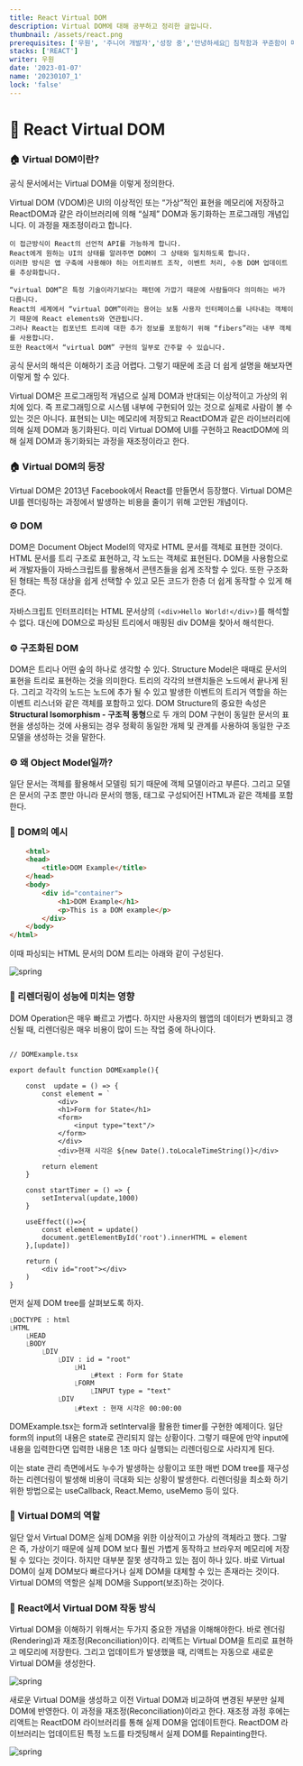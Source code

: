 ```yaml
---
title: React Virtual DOM
description: Virtual DOM에 대해 공부하고 정리한 글입니다.
thumbnail: /assets/react.png
prerequisites: ['우원', '주니어 개발자','성장 중','안녕하세요👏 침착함과 꾸준함이 매력인 주니어 개발자 우원입니다.']
stacks: ['REACT']
writer: 우원
date: '2023-01-07'
name: '20230107_1'
lock: 'false'
---
```


# 🧐 React Virtual DOM

### 🏠 Virtual DOM이란?

공식 문서에서는 Virtual DOM을 이렇게 정의한다.

<div className="bg-gray-50 my-4 px-4 py-2 border-l-4 border-green-400 hover:bg-gray-100 hover:border-indigo-400 transition duration-300 ease-in-out">
    Virtual DOM (VDOM)은 UI의 이상적인 또는 “가상”적인 표현을 메모리에 저장하고 ReactDOM과 같은 라이브러리에 의해 “실제” DOM과 동기화하는 프로그래밍 개념입니다.
    이 과정을 재조정이라고 합니다.

    이 접근방식이 React의 선언적 API를 가능하게 합니다. 
    React에게 원하는 UI의 상태를 알려주면 DOM이 그 상태와 일치하도록 합니다.
    이러한 방식은 앱 구축에 사용해야 하는 어트리뷰트 조작, 이벤트 처리, 수동 DOM 업데이트를 추상화합니다.

    “virtual DOM”은 특정 기술이라기보다는 패턴에 가깝기 때문에 사람들마다 의미하는 바가 다릅니다.
    React의 세계에서 “virtual DOM”이라는 용어는 보통 사용자 인터페이스를 나타내는 객체이기 때문에 React elements와 연관됩니다. 
    그러나 React는 컴포넌트 트리에 대한 추가 정보를 포함하기 위해 “fibers”라는 내부 객체를 사용합니다. 
    또한 React에서 “virtual DOM” 구현의 일부로 간주할 수 있습니다.
</div>

공식 문서의 해석은 이해하기 조금 어렵다. 
그렇기 때문에 조금 더 쉽게 설명을 해보자면 이렇게 할 수 있다.

<div className="bg-gray-50 my-4 px-4 py-2 border-l-4 border-green-400 hover:bg-gray-100 hover:border-indigo-400 transition duration-300 ease-in-out">
Virtual DOM은 프로그래밍적 개념으로 실제 DOM과 반대되는 이상적이고 가상의 위치에 있다.
즉 프로그래밍으로 시스템 내부에 구현되어 있는 것으로 실제로 사람이 볼 수 있는 것은 아니다.
표현되는 UI는 메모리에 저장되고 ReactDOM과 같은 라이브러리에 의해 실제 DOM과 동기화된다.
미리 Virtual DOM에 UI를 구현하고 ReactDOM에 의해 실제 DOM과 동기화되는 과정을 재조정이라고 한다.
</div>

### 🏠 Virtual DOM의 등장

Virtual DOM은 2013년 Facebook에서 React를 만들면서 등장했다.
Virtual DOM은 UI를 렌더링하는 과정에서 발생하는 비용을 줄이기 위해 고안된 개념이다.

### ⚙️ DOM

DOM은 Document Object Model의 약자로 HTML 문서를 객체로 표현한 것이다.
HTML 문서를 트리 구조로 표현하고, 각 노드는 객체로 표현된다.
DOM을 사용함으로써 개발자들이 자바스크립트를 활용해서 콘텐츠들을 쉽게 조작할 수 있다.
또한 구조화된 형태는 특정 대상을 쉽게 선택할 수 있고 모든 코드가 한층 더 쉽게 동작할 수 있게 해준다.

자바스크립트 인터프리터는 HTML 문서상의 `(<div>Hello World!</div>)`를 해석할 수 없다.
대신에 DOM으로 파싱된 트리에서 매핑된 div DOM을 찾아서 해석한다.


### ⚙️ 구조화된 DOM

DOM은 트리나 어떤 숲의 하나로 생각할 수 있다.
Structure Model은 때때로 문서의 표현을 트리로 표현하는 것을 의미한다.
트리의 각각의 브랜치들은 노드에서 끝나게 된다. 그리고 각각의 노드는
노드에 추가 될 수 있고 발생한 이벤트의 트리거 역할을 하는 이벤트 리스너와 같은 객체를 포함하고 있다.
DOM Structure의 중요한 속성은 **Structural Isomorphism - 구조적 동형**으로
두 개의 DOM 구현이 동일한 문서의 표현을 생성하는 것에 사용되는 경우 
정확히 동일한 개체 및 관계를 사용하여 동일한 구조 모델을 생성하는 것을 말한다.

### ⚙️ 왜 Object Model일까?

일단 문서는 객체를 활용해서 모델링 되기 때문에 객체 모델이라고 부른다.
그리고 모델은 문서의 구조 뿐만 아니라 문서의 행동,
태그로 구성되어진 HTML과 같은 객체를 포함한다.

### 🗼 DOM의 예시
    
```html
    <html>
    <head>
        <title>DOM Example</title>
    </head>
    <body>
        <div id="container">
            <h1>DOM Example</h1>
            <p>This is a DOM example</p>
        </div>
    </body>
</html>
```

이때 파싱되는 HTML 문서의 DOM 트리는 아래와 같이 구성된다.

<div className="flex justify-center items-center py-5">
  <img src="https://imagedelivery.net/6qzLODAqs2g1LZbVYqtuQw/053d054b-4700-46f3-a522-26097f83ed00/public" alt="spring"/>
</div>

### 🗼 리렌더링이 성능에 미치는 영향

DOM Operation은 매우 빠르고 가볍다.
하지만 사용자의 웹앱의 데이터가 변화되고 갱신될 때,
리렌더링은 매우 비용이 많이 드는 작업 중에 하나이다.

```tsx

// DOMExample.tsx

export default function DOMExample(){

    const  update = () => {
        const element = `
            <div>
            <h1>Form for State</h1>
            <form>
                <input type="text"/>
            </form>
            </div>
            <div>현재 시각은 ${new Date().toLocaleTimeString()}</div>
            `
        return element
    }

    const startTimer = () => {
        setInterval(update,1000)
    }

    useEffect(()=>{
        const element = update()
        document.getElementById('root').innerHTML = element
    },[update])

    return (
        <div id="root"></div>
    )
}

```
먼저 실제 DOM tree를 살펴보도록 하자.

```text
⎿DOCTYPE : html
⎿HTML
    ⎿HEAD
    ⎿BODY
        ⎿DIV
            ⎿DIV : id = "root"
                ⎿H1
                    ⎿#text : Form for State
                ⎿FORM
                    ⎿INPUT type = "text"
            ⎿DIV
                ⎿#text : 현재 시각은 00:00:00

```

DOMExample.tsx는 form과 setInterval을 활용한 timer를 구현한 예제이다.
일단 form의 input의 내용은 state로 관리되지 않는 상황이다.
그렇기 때문에 만약 input에 내용을 입력한다면 입력한 내용은 1초 마다 실행되는 리렌더링으로 사라지게 된다.

이는 state 관리 측면에서도 누수가 발생하는 상황이고 또한 매번 DOM tree를 재구성하는
리렌더링이 발생해 비용이 극대화 되는 상황이 발생한다.
리렌더링을 최소화 하기 위한 방법으로는 useCallback, React.Memo, useMemo 등이 있다.

### 🗼 Virtual DOM의 역할

일단 앞서 Virtual DOM은 실제 DOM을 위한 이상적이고 가상의 객체라고 했다.
그말은 즉, 가상이기 때문에 실제 DOM 보다 훨씬 가볍게 동작하고 브라우저 메모리에 저장될 수 있다는 것이다.
하지만 대부분 잘못 생각하고 있는 점이 하나 있다. 
바로 Virtual DOM이 실제 DOM보다 빠르다거나 실제 DOM을 대체할 수 있는 존재라는 것이다.
Virtual DOM의 역할은 실제 DOM을 Support(보조)하는 것이다.


### 🗼 React에서 Virtual DOM 작동 방식

Virtual DOM을 이해하기 위해서는 두가지 중요한 개념을 이해해야한다.
바로 렌더링(Rendering)과 재조정(Reconciliation)이다.
리액트는 Virtual DOM을 트리로 표현하고 메모리에 저장한다.
그리고 업데이트가 발생했을 때, 리액트는 자동으로 새로운 Virtual DOM을 생성한다.

<div className="flex justify-center items-center py-5">
  <img src="https://imagedelivery.net/6qzLODAqs2g1LZbVYqtuQw/37b28a61-3e2d-4fc8-5335-6506f1098300/public" alt="spring"/>
</div>

새로운 Virtual DOM을 생성하고 이전 Virtual DOM과 비교하여 변경된 부분만 실제 DOM에 반영한다.
이 과정을 재조정(Reconciliation)이라고 한다.
재조정 과정 후에는 리액트는 ReactDOM 라이브러리를 통해 실제 DOM을 업데이트한다.
ReactDOM 라이브러리는 업데이트된 특정 노드를 타겟팅해서 실제 DOM를 Repainting한다.

<div className="flex justify-center items-center py-5">
  <img src="https://imagedelivery.net/6qzLODAqs2g1LZbVYqtuQw/d72210be-1073-489d-3b3d-707302a5fc00/public" alt="spring"/>
</div>





















